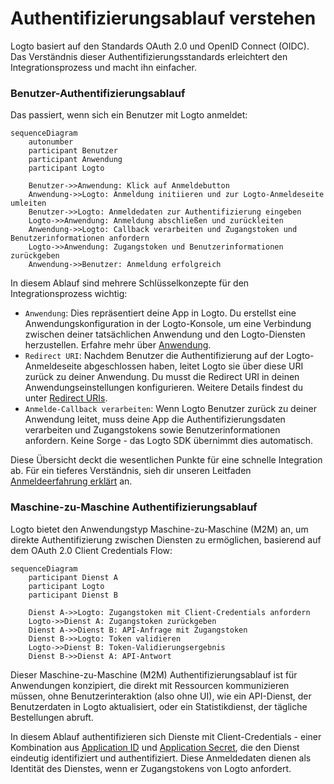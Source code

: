 # Authentifizierungsablauf verstehen

Logto basiert auf den Standards OAuth 2.0 und OpenID Connect (OIDC). Das Verständnis dieser Authentifizierungsstandards erleichtert den Integrationsprozess und macht ihn einfacher.

### Benutzer-Authentifizierungsablauf

Das passiert, wenn sich ein Benutzer mit Logto anmeldet:

```mermaid
sequenceDiagram
    autonumber
    participant Benutzer
    participant Anwendung
    participant Logto

    Benutzer->>Anwendung: Klick auf Anmeldebutton
    Anwendung->>Logto: Anmeldung initiieren und zur Logto-Anmeldeseite umleiten
    Benutzer->>Logto: Anmeldedaten zur Authentifizierung eingeben
    Logto->>Anwendung: Anmeldung abschließen und zurückleiten
    Anwendung->>Logto: Callback verarbeiten und Zugangstoken und Benutzerinformationen anfordern
    Logto->>Anwendung: Zugangstoken und Benutzerinformationen zurückgeben
    Anwendung->>Benutzer: Anmeldung erfolgreich
```

In diesem Ablauf sind mehrere Schlüsselkonzepte für den Integrationsprozess wichtig:

- `Anwendung`: Dies repräsentiert deine App in Logto. Du erstellst eine Anwendungskonfiguration in der Logto-Konsole, um eine Verbindung zwischen deiner tatsächlichen Anwendung und den Logto-Diensten herzustellen. Erfahre mehr über [Anwendung](/integrate-logto/application-data-structure/#introduction).
- `Redirect URI`: Nachdem Benutzer die Authentifizierung auf der Logto-Anmeldeseite abgeschlossen haben, leitet Logto sie über diese URI zurück zu deiner Anwendung. Du musst die Redirect URI in deinen Anwendungseinstellungen konfigurieren. Weitere Details findest du unter [Redirect URIs](/integrate-logto/application-data-structure/#redirect-uris).
- `Anmelde-Callback verarbeiten`: Wenn Logto Benutzer zurück zu deiner Anwendung leitet, muss deine App die Authentifizierungsdaten verarbeiten und Zugangstokens sowie Benutzerinformationen anfordern. Keine Sorge - das Logto SDK übernimmt dies automatisch.

Diese Übersicht deckt die wesentlichen Punkte für eine schnelle Integration ab. Für ein tieferes Verständnis, sieh dir unseren Leitfaden [Anmeldeerfahrung erklärt](/concepts/sign-in-experience/) an.

### Maschine-zu-Maschine Authentifizierungsablauf

Logto bietet den Anwendungstyp Maschine-zu-Maschine (M2M) an, um direkte Authentifizierung zwischen Diensten zu ermöglichen, basierend auf dem OAuth 2.0 Client Credentials Flow:

```mermaid
sequenceDiagram
    participant Dienst A
    participant Logto
    participant Dienst B

    Dienst A->>Logto: Zugangstoken mit Client-Credentials anfordern
    Logto->>Dienst A: Zugangstoken zurückgeben
    Dienst A->>Dienst B: API-Anfrage mit Zugangstoken
    Dienst B->>Logto: Token validieren
    Logto->>Dienst B: Token-Validierungsergebnis
    Dienst B->>Dienst A: API-Antwort
```

Dieser Maschine-zu-Maschine (M2M) Authentifizierungsablauf ist für Anwendungen konzipiert, die direkt mit Ressourcen kommunizieren müssen, ohne Benutzerinteraktion (also ohne UI), wie ein API-Dienst, der Benutzerdaten in Logto aktualisiert, oder ein Statistikdienst, der tägliche Bestellungen abruft.

In diesem Ablauf authentifizieren sich Dienste mit Client-Credentials - einer Kombination aus [Application ID](/integrate-logto/application-data-structure/#application-id) und [Application Secret](/integrate-logto/application-data-structure/#application-secret), die den Dienst eindeutig identifiziert und authentifiziert. Diese Anmeldedaten dienen als Identität des Dienstes, wenn er Zugangstokens von Logto anfordert.
